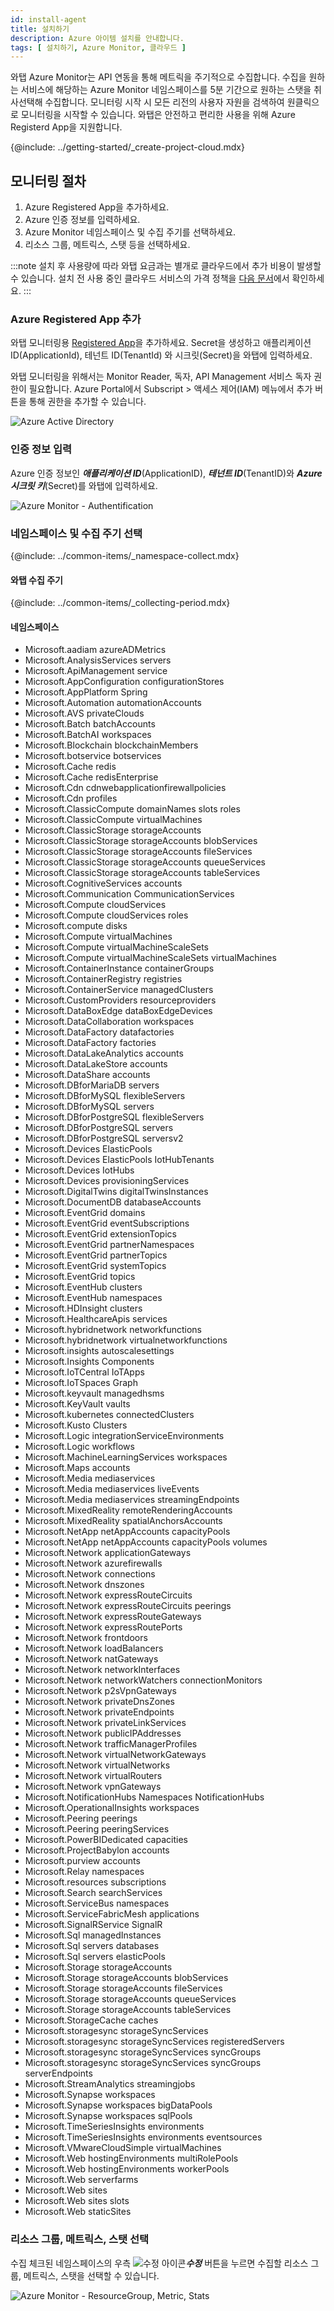 ```yaml
---
id: install-agent
title: 설치하기
description: Azure 아이템 설치를 안내합니다.
tags: [ 설치하기, Azure Monitor, 클라우드 ]
---
```



와탭 Azure Monitor는 API 연동을 통해 메트릭을 주기적으로 수집합니다. 수집을 원하는 서비스에 해당하는 Azure Monitor 네임스페이스를 5분 기간으로 원하는 스탯을 취사선택해 수집합니다. 모니터링 시작 시 모든 리전의 사용자 자원을 검색하여 원클릭으로 모니터링을 시작할 수 있습니다. 와탭은 안전하고 편리한 사용을 위해 Azure Registerd App을 지원합니다.

{@include: ../getting-started/_create-project-cloud.mdx}

## 모니터링 절차

<!-- 
1. 사용자 와탭 콘솔에서 인티그레이션 프로젝트를 Azure Monitor 사용 상태로 생성하세요. 
-->

1. Azure Registered App을 추가하세요.
1. Azure 인증 정보를 입력하세요.
1. Azure Monitor 네임스페이스 및 수집 주기를 선택하세요.
1. 리소스 그룹, 메트릭스, 스탯 등을 선택하세요.

:::note
설치 후 사용량에 따라 와탭 요금과는 별개로 클라우드에서 추가 비용이 발생할 수 있습니다. 설치 전 사용 중인 클라우드 서비스의 가격 정책을 [다음 문서](https://azure.microsoft.com/ko-kr/pricing/details/monitor/)에서 확인하세요.
:::

### Azure Registered App 추가

<!--  
와탭 모니터링용 [Registered App](https://portal.azure.com/#view/Microsoft_AAD_IAM/ActiveDirectoryMenuBlade/~/RegisteredApps)을 추가할 수 있습니다. Secret을 생성하고 Application ID, Tenant Id 와 Secret을 와탭에 입력하세요.
 
Monitoring Reader 역할(Role)을 지정하고 설치하기 버튼을 선택해 다음 세 가지 접속 정보를 입력하세요. 

-->

와탭 모니터링용 [Registered App](https://portal.azure.com/#view/Microsoft_AAD_IAM/ActiveDirectoryMenuBlade/~/RegisteredApps)을 추가하세요. Secret을 생성하고 애플리케이션 ID(ApplicationId), 테넌트 ID(TenantId) 와 시크릿(Secret)을 와탭에 입력하세요. 

와탭 모니터링을 위해서는 Monitor Reader, 독자, API Management 서비스 독자 권한이 필요합니다. Azure Portal에서 Subscript > 액세스 제어(IAM) 메뉴에서 추가 버튼을 통해 권한을 추가할 수 있습니다.

![Azure Active Directory](https://img.whatap.io/media/images/registeredapps.png)

### 인증 정보 입력

Azure 인증 정보인 ***애플리케이션 ID***(ApplicationID), ***테넌트 ID***(TenantID)와 ***Azure 시크릿 키***(Secret)를 와탭에 입력하세요.

![Azure Monitor - Authentification](https://img.whatap.io/media/images/whatap_azure_auth_dialog.png)

### 네임스페이스 및 수집 주기 선택
 
{@include: ../common-items/_namespace-collect.mdx}

#### 와탭 수집 주기

{@include: ../common-items/_collecting-period.mdx} 

#### 네임스페이스

* Microsoft.aadiam azureADMetrics
* Microsoft.AnalysisServices servers
* Microsoft.ApiManagement service
* Microsoft.AppConfiguration configurationStores
* Microsoft.AppPlatform Spring
* Microsoft.Automation automationAccounts
* Microsoft.AVS privateClouds
* Microsoft.Batch batchAccounts
* Microsoft.BatchAI workspaces
* Microsoft.Blockchain blockchainMembers
* Microsoft.botservice botservices
* Microsoft.Cache redis
* Microsoft.Cache redisEnterprise
* Microsoft.Cdn cdnwebapplicationfirewallpolicies
* Microsoft.Cdn profiles
* Microsoft.ClassicCompute domainNames slots roles
* Microsoft.ClassicCompute virtualMachines
* Microsoft.ClassicStorage storageAccounts
* Microsoft.ClassicStorage storageAccounts blobServices
* Microsoft.ClassicStorage storageAccounts fileServices
* Microsoft.ClassicStorage storageAccounts queueServices
* Microsoft.ClassicStorage storageAccounts tableServices
* Microsoft.CognitiveServices accounts
* Microsoft.Communication CommunicationServices
* Microsoft.Compute cloudServices
* Microsoft.Compute cloudServices roles
* Microsoft.compute disks
* Microsoft.Compute virtualMachines
* Microsoft.Compute virtualMachineScaleSets
* Microsoft.Compute virtualMachineScaleSets virtualMachines
* Microsoft.ContainerInstance containerGroups
* Microsoft.ContainerRegistry registries
* Microsoft.ContainerService managedClusters
* Microsoft.CustomProviders resourceproviders
* Microsoft.DataBoxEdge dataBoxEdgeDevices
* Microsoft.DataCollaboration workspaces
* Microsoft.DataFactory datafactories
* Microsoft.DataFactory factories
* Microsoft.DataLakeAnalytics accounts
* Microsoft.DataLakeStore accounts
* Microsoft.DataShare accounts
* Microsoft.DBforMariaDB servers
* Microsoft.DBforMySQL flexibleServers
* Microsoft.DBforMySQL servers
* Microsoft.DBforPostgreSQL flexibleServers
* Microsoft.DBforPostgreSQL servers
* Microsoft.DBforPostgreSQL serversv2
* Microsoft.Devices ElasticPools
* Microsoft.Devices ElasticPools IotHubTenants
* Microsoft.Devices IotHubs
* Microsoft.Devices provisioningServices
* Microsoft.DigitalTwins digitalTwinsInstances
* Microsoft.DocumentDB databaseAccounts
* Microsoft.EventGrid domains
* Microsoft.EventGrid eventSubscriptions
* Microsoft.EventGrid extensionTopics
* Microsoft.EventGrid partnerNamespaces
* Microsoft.EventGrid partnerTopics
* Microsoft.EventGrid systemTopics
* Microsoft.EventGrid topics
* Microsoft.EventHub clusters
* Microsoft.EventHub namespaces
* Microsoft.HDInsight clusters
* Microsoft.HealthcareApis services
* Microsoft.hybridnetwork networkfunctions
* Microsoft.hybridnetwork virtualnetworkfunctions
* Microsoft.insights autoscalesettings
* Microsoft.Insights Components
* Microsoft.IoTCentral IoTApps
* Microsoft.IoTSpaces Graph
* Microsoft.keyvault managedhsms
* Microsoft.KeyVault vaults
* Microsoft.kubernetes connectedClusters
* Microsoft.Kusto Clusters
* Microsoft.Logic integrationServiceEnvironments
* Microsoft.Logic workflows
* Microsoft.MachineLearningServices workspaces
* Microsoft.Maps accounts
* Microsoft.Media mediaservices
* Microsoft.Media mediaservices liveEvents
* Microsoft.Media mediaservices streamingEndpoints
* Microsoft.MixedReality remoteRenderingAccounts
* Microsoft.MixedReality spatialAnchorsAccounts
* Microsoft.NetApp netAppAccounts capacityPools
* Microsoft.NetApp netAppAccounts capacityPools volumes
* Microsoft.Network applicationGateways
* Microsoft.Network azurefirewalls
* Microsoft.Network connections
* Microsoft.Network dnszones
* Microsoft.Network expressRouteCircuits
* Microsoft.Network expressRouteCircuits peerings
* Microsoft.Network expressRouteGateways
* Microsoft.Network expressRoutePorts
* Microsoft.Network frontdoors
* Microsoft.Network loadBalancers
* Microsoft.Network natGateways
* Microsoft.Network networkInterfaces
* Microsoft.Network networkWatchers connectionMonitors
* Microsoft.Network p2sVpnGateways
* Microsoft.Network privateDnsZones
* Microsoft.Network privateEndpoints
* Microsoft.Network privateLinkServices
* Microsoft.Network publicIPAddresses
* Microsoft.Network trafficManagerProfiles
* Microsoft.Network virtualNetworkGateways
* Microsoft.Network virtualNetworks
* Microsoft.Network virtualRouters
* Microsoft.Network vpnGateways
* Microsoft.NotificationHubs Namespaces NotificationHubs
* Microsoft.OperationalInsights workspaces
* Microsoft.Peering peerings
* Microsoft.Peering peeringServices
* Microsoft.PowerBIDedicated capacities
* Microsoft.ProjectBabylon accounts
* Microsoft.purview accounts
* Microsoft.Relay namespaces
* Microsoft.resources subscriptions
* Microsoft.Search searchServices
* Microsoft.ServiceBus namespaces
* Microsoft.ServiceFabricMesh applications
* Microsoft.SignalRService SignalR
* Microsoft.Sql managedInstances
* Microsoft.Sql servers databases
* Microsoft.Sql servers elasticPools
* Microsoft.Storage storageAccounts
* Microsoft.Storage storageAccounts blobServices
* Microsoft.Storage storageAccounts fileServices
* Microsoft.Storage storageAccounts queueServices
* Microsoft.Storage storageAccounts tableServices
* Microsoft.StorageCache caches
* Microsoft.storagesync storageSyncServices
* Microsoft.storagesync storageSyncServices registeredServers
* Microsoft.storagesync storageSyncServices syncGroups
* Microsoft.storagesync storageSyncServices syncGroups serverEndpoints
* Microsoft.StreamAnalytics streamingjobs
* Microsoft.Synapse workspaces
* Microsoft.Synapse workspaces bigDataPools
* Microsoft.Synapse workspaces sqlPools
* Microsoft.TimeSeriesInsights environments
* Microsoft.TimeSeriesInsights environments eventsources
* Microsoft.VMwareCloudSimple virtualMachines
* Microsoft.Web hostingEnvironments multiRolePools
* Microsoft.Web hostingEnvironments workerPools
* Microsoft.Web serverfarms
* Microsoft.Web sites
* Microsoft.Web sites slots
* Microsoft.Web staticSites

### 리소스 그룹, 메트릭스, 스탯 선택

수집 체크된 네임스페이스의 우측 ![수정 아이콘](/img/ico-edit.svg)***수정*** 버튼을 누르면 수집할 리소스 그룹, 메트릭스, 스탯을 선택할 수 있습니다.

![Azure Monitor - ResourceGroup, Metric, Stats](https://img.whatap.io/media/images/whatap_azure_resourcegroup_dialog.png) 